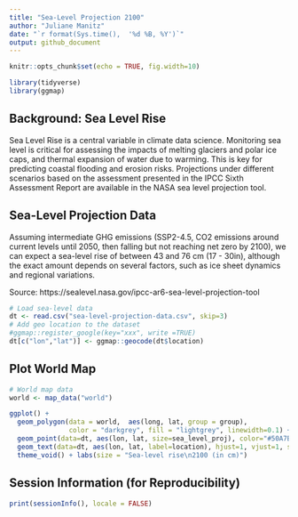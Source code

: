 ---
title: "Sea-Level Projection 2100"
author: "Juliane Manitz"
date: "`r format(Sys.time(),  '%d %B, %Y')`"
output: github_document
---

<!-- ## Libraries and settings -->
  
```{r setup, include=FALSE}
knitr::opts_chunk$set(echo = TRUE, fig.width=10)

library(tidyverse)
library(ggmap)
```

## Background: Sea Level Rise 

Sea Level Rise is a central variable in climate data science. Monitoring sea level is critical for assessing the impacts of melting glaciers and polar ice caps, and thermal expansion of water due to warming. This is key for predicting coastal flooding and erosion risks. Projections under different scenarios based on the assessment presented in the IPCC Sixth Assessment Report are available in the NASA sea level projection tool.

## Sea-Level Projection Data

Assuming intermediate GHG emissions (SSP2-4.5, CO2 emissions around current levels until 2050, then falling but not reaching net zero by 2100), we can expect a sea-level rise of between 43 and 76 cm (17 - 30in), although the exact amount depends on several factors, such as ice sheet dynamics and regional variations. 

Source: https://sealevel.nasa.gov/ipcc-ar6-sea-level-projection-tool

```{r, message=FALSE} 
# Load sea-level data
dt <- read.csv("sea-level-projection-data.csv", skip=3)
# Add geo location to the dataset
#ggmap::register_google(key="xxx", write =TRUE)
dt[c("lon","lat")] <- ggmap::geocode(dt$location)
```

## Plot World Map

```{r}
# World map data
world <- map_data("world")

ggplot() + 
  geom_polygon(data = world,  aes(long, lat, group = group),
               color = "darkgrey", fill = "lightgrey", linewidth=0.1) + 
  geom_point(data=dt, aes(lon, lat, size=sea_level_proj), color="#50A7BA") +
  geom_text(data=dt, aes(lon, lat, label=location), hjust=1, vjust=1, size=3) +
  theme_void() + labs(size = "Sea-level rise\n2100 (in cm)")
```

## Session Information (for Reproducibility)

```{r}
print(sessionInfo(), locale = FALSE)
```
